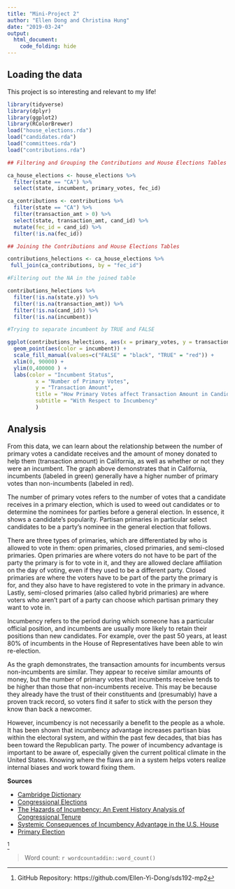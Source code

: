 ```yaml
---
title: "Mini-Project 2"
author: "Ellen Dong and Christina Hung"
date: "2019-03-24"
output: 
  html_document:
    code_folding: hide
---
```



## Loading the data

This project is so interesting and relevant to my life!  

```r
library(tidyverse)
library(dplyr)
library(ggplot2)
library(RColorBrewer)
load("house_elections.rda")
load("candidates.rda")
load("committees.rda")
load("contributions.rda")
```

```r
## Filtering and Grouping the Contributions and House Elections Tables

ca_house_elections <- house_elections %>%
  filter(state == "CA") %>%
  select(state, incumbent, primary_votes, fec_id)

ca_contributions <- contributions %>%
  filter(state == "CA") %>%
  filter(transaction_amt > 0) %>%
  select(state, transaction_amt, cand_id) %>%
  mutate(fec_id = cand_id) %>%
  filter(!is.na(fec_id))
```

```r
## Joining the Contributions and House Elections Tables

contributions_helections <- ca_house_elections %>% 
 full_join(ca_contributions, by = "fec_id")

```

```r

#Filtering out the NA in the joined table 

contributions_helections %>%
  filter(!is.na(state.y)) %>%
  filter(!is.na(transaction_amt)) %>%
  filter(!is.na(cand_id)) %>%
  filter(!is.na(incumbent))
```

```r

#Trying to separate incumbent by TRUE and FALSE

ggplot(contributions_helections, aes(x = primary_votes, y = transaction_amt)) + 
  geom_point(aes(color = incumbent)) + 
  scale_fill_manual(values=c("FALSE" = "black", "TRUE" = "red")) + 
  xlim(0, 90000) +
  ylim(0,400000 ) + 
  labs(color = "Incumbent Status", 
         x = "Number of Primary Votes", 
         y = "Transaction Amount", 
         title = "How Primary Votes affect Transaction Amount in Candidates in CA", 
         subtitle = "With Respect to Incumbency"
         )
```

## Analysis

From this data, we can learn about the relationship between the number of primary votes a candidate receives and the amount of money donated to help them (transaction amount) in California, as well as whether or not they were an incumbent. The graph above demonstrates that in California, incumbents (labeled in green) generally have a higher number of primary votes than non-incumbents (labeled in red).

The number of primary votes refers to the number of votes that a candidate receives in a primary election, which is used to weed out candidates or to determine the nominees for parties before a general election.  In essence, it shows a candidate’s popularity.  Partisan primaries in particular select candidates to be a party’s nominee in the general election that follows.  

There are three types of primaries, which are differentiated by who is allowed to vote in them: open primaries, closed primaries, and semi-closed primaries.  Open primaries are where voters do not have to be part of the party the primary is for to vote in it, and they are allowed declare affiliation on the day of voting, even if they used to be a different party.  Closed primaries are where the voters have to be part of the party the primary is for, and they also have to have registered to vote in the primary in advance.  Lastly, semi-closed primaries (also called hybrid primaries) are where voters who aren’t part of a party can choose which partisan primary they want to vote in.

Incumbency refers to the period during which someone has a particular official position, and incumbents are usually more likely to retain their positions than new candidates.  For example, over the past 50 years, at least 80% of incumbents in the House of Representatives have been able to win re-election.  

As the graph demonstrates, the transaction amounts for incumbents versus non-incumbents are similar.  They appear to receive similar amounts of money, but the number of primary votes that incumbents receive tends to be higher than those that non-incumbents receive.  This may be because they already have the trust of their constituents and (presumably) have a proven track record, so voters find it safer to stick with the person they know than back a newcomer.  

However, incumbency is not necessarily a benefit to the people as a whole.  It has been shown that incumbency advantage increases partisan bias within the electoral system, and within the past few decades, that bias has been toward the Republican party.  The power of incumbency advantage is important to be aware of, especially given the current political climate in the United States.  Knowing where the flaws are in a system helps voters realize internal biases and work toward fixing them. 



**Sources**

+ [Cambridge Dictionary](https://dictionary.cambridge.org/us/dictionary/english/incumbency
)
+ [Congressional Elections](https://courses.lumenlearning.com/boundless-politicalscience/chapter/congressional-elections/)
+ [The Hazards of Incumbency:
An Event History Analysis of Congressional Tenure](http://citeseerx.ist.psu.edu/viewdoc/download?doi=10.1.1.595.2136&rep=rep1&type=pdf)
+ [Systemic Consequences of Incumbency Advantage in the U.S. House](https://gking.harvard.edu/files/abs/sysconseq-abs.shtml)
+ [Primary Election](https://ballotpedia.org/Primary_election)

^[GitHub Repository: https://github.com/Ellen-Yi-Dong/sds192-mp2]

> Word count: `r wordcountaddin::word_count()`

